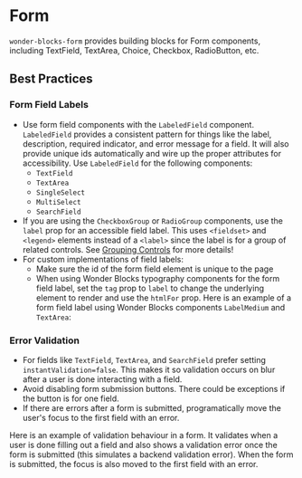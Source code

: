 
<Meta
    title="Packages / Form / Overview"
/>

# Form

`wonder-blocks-form` provides building blocks for Form components, including
TextField, TextArea, Choice, Checkbox, RadioButton, etc.


## Best Practices

### Form Field Labels

- Use form field components with the `LabeledField` component. `LabeledField`
provides a consistent pattern for things like the label,
description, required indicator, and error message for a field. It will also
provide unique ids automatically and wire up the proper attributes for
accessibility. Use `LabeledField` for the following components:
  - `TextField`
  - `TextArea`
  - `SingleSelect`
  - `MultiSelect`
  - `SearchField`
- If you are using the `CheckboxGroup` or `RadioGroup` components, use the
`label` prop for an accessible field label. This uses `<fieldset>` and
`<legend>` elements instead of a `<label>` since the label is for a group of
related controls. See [Grouping Controls](https://www.w3.org/WAI/tutorials/forms/grouping/)
for more details!
- For custom implementations of field labels:
  - Make sure the id of the form field element is unique to the page
  - When using Wonder Blocks typography components for the form field label,
  set the `tag` prop to `label` to change the underlying element to render and
  use the `htmlFor` prop. Here is an example of a form field label using Wonder
  Blocks components `LabelMedium` and `TextArea`:

<Canvas of={AccessibilityStories.FormLabelExample} />

### Error Validation

- For fields like `TextField`, `TextArea`, and `SearchField` prefer setting
`instantValidation=false`. This makes it so validation occurs on blur after a
user is done interacting with a field.
- Avoid disabling form submission buttons. There could be exceptions if the
button is for one field.
- If there are errors after a form is submitted, programatically move the user's
focus to the first field with an error.

Here is an example of validation behaviour in a form. It validates when a
user is done filling out a field and also shows a validation error once
the form is submitted (this simulates a backend validation error). When the form
is submitted, the focus is also moved to the first field with an error.

<Canvas of={LabeledFieldStories.Validation} />
